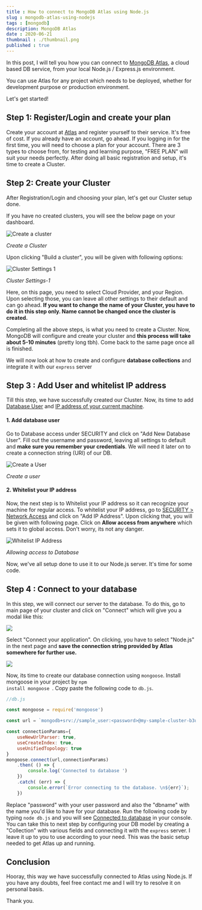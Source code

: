 ```yaml
---
title : How to connect to MongoDB Atlas using Node.js 
slug : mongodb-atlas-using-nodejs
tags : [mongodb]
description: MongoDB Atlas
date : 2020-06-21
thumbnail : ./thumbnail.png
published : true
---
```




In this post, I will tell you how you can connect to [MongoDB Atlas](https://www.mongodb.com/cloud/atlas), a cloud based DB service, from your local Node.js / Express.js environment. 

You can use Atlas for any project which needs to be deployed, whether for development purpose or production environment.

Let's get started!

## Step 1: Register/Login and create your plan
Create your account at [Atlas](https://www.mongodb.com/cloud/atlas/register) and register yourself to their service. It's free of cost.
If you already have an account, go ahead. If you logging in for the first time, you will need to choose a plan for your account. There are 3 types to choose from, for testing and learning purpose,  "FREE PLAN" will suit your needs perfectly. After doing all basic registration and setup, it's time to create a Cluster.



## Step 2: Create your Cluster

After Registration/Login and choosing your plan, let's get our Cluster setup done. 

If you have no created clusters, you will see the below page on your dashboard.

![Create a cluster](cluster.PNG)

*Create a Cluster*

Upon clicking "Build a cluster", you will be given with following options:

![Cluster Settings 1](cluster-1.PNG)

*Cluster Settings-1*

Here, on this page, you need to select Cloud Provider, and your Region. Upon selecting those, you can leave all other settings to their default and can go ahead. **If you want to change the name of your Cluster, you have to do it in this step only. Name cannot be changed once the cluster is created.**

Completing all the above steps, is what you need to create a Cluster. Now, MongoDB will configure and create your cluster and **this process will take about 5-10 minutes** (pretty long tbh). Come back to the same page once all is finished. 

We will now look at how to create and configure **database collections** and integrate it with our <code>express</code> server



## Step 3 : Add User and whitelist IP address

Till this step, we have successfully created our Cluster. Now, its time to add <u>Database User</u> and <u>IP address of your current machine</u>.

#### 1. Add database user

Go to Database access under SECURITY and click on "Add New Database User". Fill out the username and password, leaving all settings to default and **make sure you remember your credentials**. We will need it later on to create a connection string (URI) of our DB. 

![Create a User](user.PNG)

*Create a user*

#### 2. Whitelist your IP address

Now, the next step is to Whitelist your IP address so it can recognize your machine for regular access. To whitelist your IP address, go to <u>SECURITY > Network Access</u> and click on "Add IP Address". Upon clicking that, you will be given with following page. Click on **Allow access from anywhere** which sets it to global access. Don't worry, its not any danger.

![Whitelist IP Address](access.PNG)

*Allowing access to Database*

Now, we've all setup done to use it to our Node.js server. It's time for some code.



## Step 4 : Connect to your database

In this step, we will connect our server to the database. To do this, go to main page of your cluster and click on "Connect" which will give you a modal like this:

![](connect.PNG)

Select "Connect your application". On clicking, you have to select "Node.js" in the next page and **save the connection string provided by Atlas somewhere for further use.**

![](connect-2.PNG) 

Now, its time to create our database connection using <code>mongoose</code>. Install mongoose in your project by <code>npm install mongoose </code>.  Copy paste the following code to <code>db.js</code>.

```js
//db.js

const mongoose = require('mongoose')

const url = `mongodb+srv://sample_user:<password>@my-sample-cluster-b3ugy.mongodb.net/<dbname>?retryWrites=true&w=majority`;

const connectionParams={
    useNewUrlParser: true,
    useCreateIndex: true,
    useUnifiedTopology: true 
}
mongoose.connect(url,connectionParams)
    .then( () => {
        console.log('Connected to database ')
    })
    .catch( (err) => {
        console.error(`Error connecting to the database. \n${err}`);
    })
```

Replace  "password" with your user password and also the "dbname" with the name you'd like to have for your database. Run the following code by typing <code>node db.js</code> and you will see <u>Connected to database</u> in your console. You can take this to next step by configuring your DB model by creating a "Collection" with various fields and connecting it with the <code>express</code> server. I leave it up to you to use according to your need. This was the basic setup needed to get  Atlas up and running.



## Conclusion

Hooray, this way we have successfully connected to Atlas using Node.js. If you have any doubts, feel free contact me and I will try to resolve it on personal basis.

Thank you.





